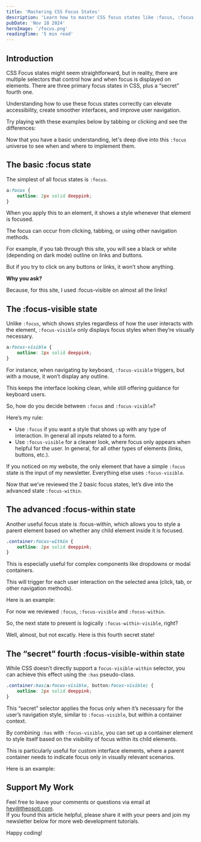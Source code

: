 ```yaml
---
title: 'Mastering CSS Focus States'
description: 'Learn how to master CSS focus states like :focus, :focus-visible and :focus-within, plus the secret focus-visible-within. Enhance accessibility and user experience with tips to apply these selectors effectively in your web projects.'
pubDate: 'Nov 18 2024'
heroImage: '/focus.png'
readingTime: '5 min read'
---
```


## Introduction

CSS Focus states might seem straightforward, but in reality, there are multiple selectors that control how and when focus is displayed on elements.
There are three primary focus states in CSS, plus a “secret” fourth one.

Understanding how to use these focus states correctly can elevate accessibility, create smoother interfaces, and improve user navigation.

Try playing with these examples below by tabbing or clicking and see the differences:


<Wrapper title="4 types of CSS focus">
	<Focus1 />
</Wrapper>

Now that you have a basic understanding, let's deep dive into this `:focus` universe to see when and where to implement them.

## The basic :focus state

The simplest of all focus states is `:focus`.

```css
a:focus {
	outline: 2px solid deeppink;
}
```

When you apply this to an element, it shows a style whenever that element is focused.

The focus can occur from clicking, tabbing, or using other navigation methods.

For example, if you tab through this site, you will see a black or white (depending on dark mode) outline on links and buttons.

But if you try to click on any buttons or links, it won’t show anything.

**Why you ask?**

Because, for this site, I used :focus-visible on almost all the links!

## The :focus-visible state

Unlike `:focus`, which shows styles regardless of how the user interacts with the element, `:focus-visible` only displays focus styles when they’re visually necessary.

```css
a:focus-visible {
	outline: 2px solid deeppink;
}
```

For instance, when navigating by keyboard, `:focus-visible` triggers, but with a mouse, it won’t display any outline.

This keeps the interface looking clean, while still offering guidance for keyboard users.

So, how do you decide between `:focus` and `:focus-visible`?

Here’s my rule:

- Use `:focus` if you want a style that shows up with any type of interaction. In general all inputs related to a form.
- Use `:focus-visible` for a cleaner look, where focus only appears when helpful for the user. In general, for all other types of elements (links, buttons, etc.).

If you noticed on my website, the only element that have a simple `:focus` state is the input of my newsletter. Everything else uses `:focus-visible`.

Now that we’ve reviewed the 2 basic focus states, let’s dive into the advanced state `:focus-within`.

## The advanced :focus-within state

Another useful focus state is :focus-within, which allows you to style a parent element based on whether any child element inside it is focused.

```css
.container:focus-within {
	outline: 2px solid deeppink;
}
```

This is especially useful for complex components like dropdowns or modal containers.

This will trigger for each user interaction on the selected area (click, tab, or other navigation methods).

Here is an example:


<Wrapper>
	<Focus2 />
</Wrapper>

For now we reviewed `:focus`, `:focus-visible` and `:focus-within`.

So, the next state to present is logically `:focus-within-visible`, right?

Well, almost, but not excatly. Here is this fourth secret state!

## The “secret” fourth :focus-visible-within state

While CSS doesn’t directly support a `focus-visible-within` selector, you can achieve this effect using the `:has` pseudo-class.

```css
.container:has(a:focus-visible, button:focus-visible) {
	outline: 2px solid deeppink;
}
```

This “secret” selector applies the focus only when it’s necessary for the user’s navigation style, similar to `:focus-visible`, but within a container context.

By combining `:has` with `:focus-visible`, you can set up a container element to style itself based on the visibility of focus within its child elements.

This is particularly useful for custom interface elements, where a parent container needs to indicate focus only in visually relevant scenarios.

Here is an example:


<Wrapper>
	<Focus3 />
</Wrapper>

## Support My Work

Feel free to leave your comments or questions via email at hey@theosoti.com. <br />
If you found this article helpful, please share it with your peers and join my newsletter below for more web development tutorials.

Happy coding!
